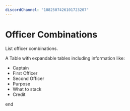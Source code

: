 ```yaml
---
discordChannel: "1082507426101723207"
---
```



# Officer Combinations
List officer combinations.

A Table with expandable tables including information like:
- Captain
- First Officer
- Second Officer
- Purpose
- What to stack
- Credit

<Example />

end
